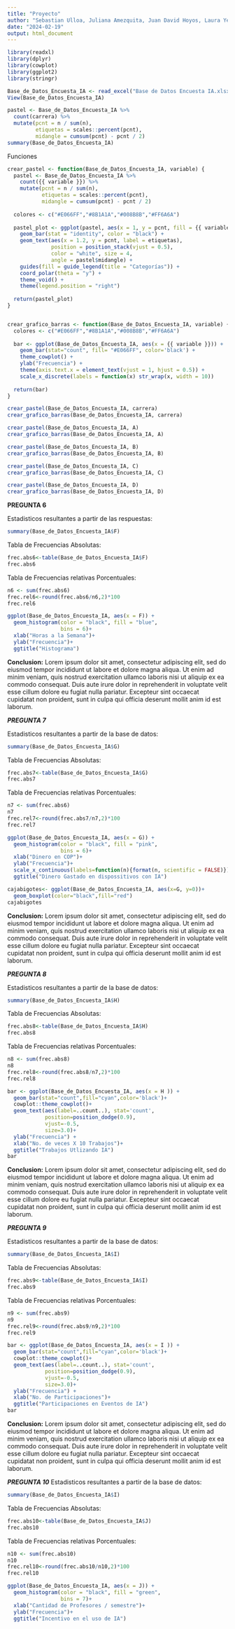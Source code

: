 ```yaml
---
title: "Proyecto"
author: "Sebastian Ulloa, Juliana Amezquita, Juan David Hoyos, Laura Yepes"
date: "2024-02-19"
output: html_document
---
```


```r
library(readxl)
library(dplyr)
library(cowplot)
library(ggplot2)
library(stringr)

Base_de_Datos_Encuesta_IA <- read_excel("Base de Datos Encuesta IA.xlsx")
View(Base_de_Datos_Encuesta_IA)
```

```r
pastel <- Base_de_Datos_Encuesta_IA %>% 
  count(carrera) %>% 
  mutate(pcnt = n / sum(n),
         etiquetas = scales::percent(pcnt),
         midangle = cumsum(pcnt) - pcnt / 2)
summary(Base_de_Datos_Encuesta_IA)
```

Funciones

```r
crear_pastel <- function(Base_de_Datos_Encuesta_IA, variable) {
  pastel <- Base_de_Datos_Encuesta_IA %>% 
    count({{ variable }}) %>% 
    mutate(pcnt = n / sum(n),
           etiquetas = scales::percent(pcnt),
           midangle = cumsum(pcnt) - pcnt / 2)
  
  colores <- c("#E066FF","#8B1A1A","#008B8B","#FF6A6A")
  
  pastel_plot <- ggplot(pastel, aes(x = 1, y = pcnt, fill = {{ variable }})) +
    geom_bar(stat = "identity", color = "black") +
    geom_text(aes(x = 1.2, y = pcnt, label = etiquetas),
              position = position_stack(vjust = 0.5),
              color = "white", size = 4,
              angle = pastel$midangle) +
    guides(fill = guide_legend(title = "Categorías")) +
    coord_polar(theta = "y") + 
    theme_void() +
    theme(legend.position = "right")
  
  return(pastel_plot)
}


crear_grafico_barras <- function(Base_de_Datos_Encuesta_IA, variable) {
  colores <- c("#E066FF","#8B1A1A","#008B8B","#FF6A6A")
  
  bar <- ggplot(Base_de_Datos_Encuesta_IA, aes(x = {{ variable }})) +
    geom_bar(stat="count", fill= "#E066FF", color='black') +
    theme_cowplot() +
    ylab("Frecuencia") +
    theme(axis.text.x = element_text(vjust = 1, hjust = 0.5)) +
    scale_x_discrete(labels = function(x) str_wrap(x, width = 10))
  
  return(bar)
}

```




```r
crear_pastel(Base_de_Datos_Encuesta_IA, carrera)
crear_grafico_barras(Base_de_Datos_Encuesta_IA, carrera)
```

```r
crear_pastel(Base_de_Datos_Encuesta_IA, A)
crear_grafico_barras(Base_de_Datos_Encuesta_IA, A)
```


```r

crear_pastel(Base_de_Datos_Encuesta_IA, B)
crear_grafico_barras(Base_de_Datos_Encuesta_IA, B)

```

```r
crear_pastel(Base_de_Datos_Encuesta_IA, C)
crear_grafico_barras(Base_de_Datos_Encuesta_IA, C)
```

```r
crear_pastel(Base_de_Datos_Encuesta_IA, D)
crear_grafico_barras(Base_de_Datos_Encuesta_IA, D)
```


**PREGUNTA 6**

Estadisticos resultantes a partir de las respuestas:

```r
summary(Base_de_Datos_Encuesta_IA$F)
```

Tabla de Frecuencias Absolutas:

```r
frec.abs6<-table(Base_de_Datos_Encuesta_IA$F)
frec.abs6
```

Tabla de Frecuencias relativas Porcentuales:

```r
n6 <- sum(frec.abs6)
frec.rel6<-round(frec.abs6/n6,2)*100
frec.rel6
```

```r
ggplot(Base_de_Datos_Encuesta_IA, aes(x = F)) + 
  geom_histogram(color = "black", fill = "blue", 
                 bins = 6)+
  xlab("Horas a la Semana")+
  ylab("Frecuencia")+
  ggtitle("Histograma")
```

**Conclusion:** Lorem ipsum dolor sit amet, consectetur adipiscing elit, sed do eiusmod tempor incididunt ut labore et dolore magna aliqua. Ut enim ad minim veniam, quis nostrud exercitation ullamco laboris nisi ut aliquip ex ea commodo consequat. Duis aute irure dolor in reprehenderit in voluptate velit esse cillum dolore eu fugiat nulla pariatur. Excepteur sint occaecat cupidatat non proident, sunt in culpa qui officia deserunt mollit anim id est laborum.

***PREGUNTA 7***

Estadisticos resultantes a partir de la base de datos:

```r
summary(Base_de_Datos_Encuesta_IA$G)
```

Tabla de Frecuencias Absolutas:

```r
frec.abs7<-table(Base_de_Datos_Encuesta_IA$G)
frec.abs7
```

Tabla de Frecuencias relativas Porcentuales:

```r
n7 <- sum(frec.abs6)
n7
frec.rel7<-round(frec.abs7/n7,2)*100
frec.rel7
```

```r
ggplot(Base_de_Datos_Encuesta_IA, aes(x = G)) + 
  geom_histogram(color = "black", fill = "pink", 
                 bins = 6)+
  xlab("Dinero en COP")+
  ylab("Frecuencia")+
  scale_x_continuous(labels=function(n){format(n, scientific = FALSE)})
  ggtitle("Dinero Gastado en dispossitivos con IA")
```

```r
cajabigotes<- ggplot(Base_de_Datos_Encuesta_IA, aes(x=G, y=0))+
  geom_boxplot(color="black",fill="red")
cajabigotes
```

**Conclusion:** Lorem ipsum dolor sit amet, consectetur adipiscing elit, sed do eiusmod tempor incididunt ut labore et dolore magna aliqua. Ut enim ad minim veniam, quis nostrud exercitation ullamco laboris nisi ut aliquip ex ea commodo consequat. Duis aute irure dolor in reprehenderit in voluptate velit esse cillum dolore eu fugiat nulla pariatur. Excepteur sint occaecat cupidatat non proident, sunt in culpa qui officia deserunt mollit anim id est laborum.

***PREGUNTA 8***

Estadisticos resultantes a partir de la base de datos:

```r
summary(Base_de_Datos_Encuesta_IA$H)
```

Tabla de Frecuencias Absolutas:

```r
frec.abs8<-table(Base_de_Datos_Encuesta_IA$H)
frec.abs8
```

Tabla de Frecuencias relativas Porcentuales:

```r
n8 <- sum(frec.abs8)
n8
frec.rel8<-round(frec.abs8/n7,2)*100
frec.rel8
```

```r
bar <- ggplot(Base_de_Datos_Encuesta_IA, aes(x = H )) +
  geom_bar(stat="count",fill="cyan",color='black')+
  cowplot::theme_cowplot()+
  geom_text(aes(label=..count..), stat='count', 
            position=position_dodge(0.9), 
            vjust=-0.5, 
            size=3.0)+
  ylab("Frecuencia") +
  xlab("No. de veces X 10 Trabajos")+
  ggtitle("Trabajos Utlizando IA")
bar
```

**Conclusion:** Lorem ipsum dolor sit amet, consectetur adipiscing elit, sed do eiusmod tempor incididunt ut labore et dolore magna aliqua. Ut enim ad minim veniam, quis nostrud exercitation ullamco laboris nisi ut aliquip ex ea commodo consequat. Duis aute irure dolor in reprehenderit in voluptate velit esse cillum dolore eu fugiat nulla pariatur. Excepteur sint occaecat cupidatat non proident, sunt in culpa qui officia deserunt mollit anim id est laborum.

***PREGUNTA 9***

Estadisticos resultantes a partir de la base de datos:

```r
summary(Base_de_Datos_Encuesta_IA$I)
```

Tabla de Frecuencias Absolutas:

```r
frec.abs9<-table(Base_de_Datos_Encuesta_IA$I)
frec.abs9
```

Tabla de Frecuencias relativas Porcentuales:

```r
n9 <- sum(frec.abs9)
n9
frec.rel9<-round(frec.abs9/n9,2)*100
frec.rel9
```

```r
bar <- ggplot(Base_de_Datos_Encuesta_IA, aes(x = I )) +
  geom_bar(stat="count",fill="cyan",color='black')+
  cowplot::theme_cowplot()+
  geom_text(aes(label=..count..), stat='count', 
            position=position_dodge(0.9), 
            vjust=-0.5, 
            size=3.0)+
  ylab("Frecuencia") +
  xlab("No. de Participaciones")+
  ggtitle("Participaciones en Eventos de IA")
bar
```

**Conclusion:** Lorem ipsum dolor sit amet, consectetur adipiscing elit, sed do eiusmod tempor incididunt ut labore et dolore magna aliqua. Ut enim ad minim veniam, quis nostrud exercitation ullamco laboris nisi ut aliquip ex ea commodo consequat. Duis aute irure dolor in reprehenderit in voluptate velit esse cillum dolore eu fugiat nulla pariatur. Excepteur sint occaecat cupidatat non proident, sunt in culpa qui officia deserunt mollit anim id est laborum.

***PREGUNTA 10*** Estadisticos resultantes a partir de la base de datos:

```r
summary(Base_de_Datos_Encuesta_IA$I)
```

Tabla de Frecuencias Absolutas:

```r
frec.abs10<-table(Base_de_Datos_Encuesta_IA$J)
frec.abs10
```

Tabla de Frecuencias relativas Porcentuales:

```r
n10 <- sum(frec.abs10)
n10
frec.rel10<-round(frec.abs10/n10,2)*100
frec.rel10
```

```r
ggplot(Base_de_Datos_Encuesta_IA, aes(x = J)) + 
  geom_histogram(color = "black", fill = "green", 
                 bins = 7)+
  xlab("Cantidad de Profesores / semestre")+
  ylab("Frecuencia")+
  ggtitle("Incentivo en el uso de IA")
```

